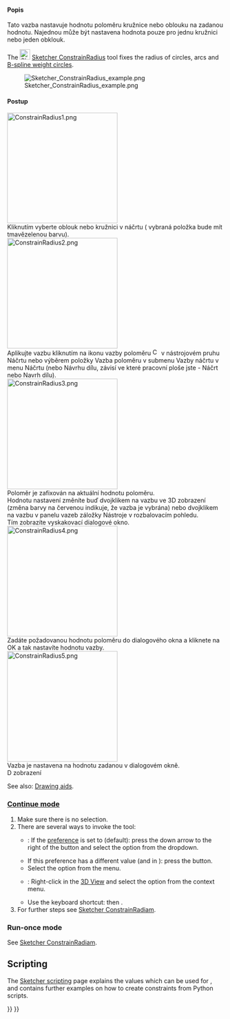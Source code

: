<languages/>

{{Docnav
|[[Sketcher_ConstrainRadiam|Radius/Diameter Dimension]]
|[[Sketcher_ConstrainDiameter|Diameter Dimension]]
|[[Sketcher_Workbench|Sketcher]]
|IconL=Sketcher_ConstrainRadiam.svg
|IconR=Sketcher_ConstrainDiameter.svg
|IconC=Workbench_Sketcher.svg
}}

<div class="mw-translate-fuzzy">
{{GuiCommand/cs|Name=Constraint Radius|Name/cs=Constraint Radius|Workbenches=[[Sketcher Workbench/cs|Náčrt]], [[PartDesign Workbench/cs|Návrh dílu]]|MenuLocation=Sketch → Sketcher constraints → Constrain radius|SeeAlso=[[Sketcher ConstrainDistance/cs|Vazba délky]], [[Sketcher ConstrainDistanceX/cs|Vazba vodorovnosti]], [[Sketcher ConstrainDistanceY/cs|Vazba svislosti]]}}
</div>

<span id="Description"></span>
<div class="mw-translate-fuzzy">
====Popis====
Tato vazba nastavuje hodnotu poloměru kružnice nebo oblouku na zadanou hodnotu. Najednou může být nastavena hodnota pouze pro jednu kružnici nebo jeden obklouk.
</div>

The [[Image:Sketcher_ConstrainRadius.svg|24px]] [[Sketcher_ConstrainRadius|Sketcher ConstrainRadius]] tool fixes the radius of circles, arcs and [[Sketcher_CreateBSpline#Notes|B-spline weight circles]].

[[File:Sketcher ConstrainRadius example.png]]

<span id="Usage"></span>
<div class="mw-translate-fuzzy">
====Postup====
[[File:ConstrainRadius1.png|256px]]<br />
Kliknutím vyberte oblouk nebo kružnici v náčrtu ( vybraná položka bude mít tmavězelenou barvu).<br />
[[File:ConstrainRadius2.png|256px]]<br />
Aplikujte vazbu kliknutím na ikonu vazby poloměru [[File:Constraint_Radius.png|16px]] v nástrojovém pruhu Náčrtu nebo výběrem položky Vazba poloměru v submenu Vazby náčrtu v menu Náčrtu (nebo Návrhu dílu, závisí ve které pracovní ploše jste - Náčrt nebo Navrh dílu).<br />
[[File:ConstrainRadius3.png|256px]]<br />
Poloměr je zafixován na aktuální hodnotu poloměru.<br />
Hodnotu nastavení změníte buď dvojklikem na vazbu ve 3D zobrazení (změna barvy na červenou indikuje, že vazba je vybrána) nebo dvojklikem na vazbu v panelu vazeb záložky Nástroje v rozbalovacím pohledu.<br />Tím zobrazíte vyskakovací dialogové okno.<br />
[[File:ConstrainRadius4.png|256px]]<br />
Zadáte požadovanou hodnotu poloměru do dialogového okna a kliknete na OK a tak nastavíte hodnotu vazby.<br />
[[File:ConstrainRadius5.png|256px]]<br />
Vazba je nastavena na hodnotu zadanou v dialogovém  okně.<br />
{{clear}}D zobrazení
</div>

See also: [[Sketcher_Workbench#Drawing_aids|Drawing aids]].

===[[Sketcher_Workbench#Continue_modes|Continue mode]]===

# Make sure there is no selection.
# There are several ways to invoke the tool:
#* {{Version|1.0}}: If the {{MenuCommand|Dimensioning constraints}} [[Sketcher_Preferences#General|preference]] is set to {{Value|Single tool}} (default): press the down arrow to the right of the {{Button|[[Image:Sketcher_Dimension.svg||x16px]][[Image:Toolbar_flyout_arrow.svg|x16px]]}} button and select the {{MenuCommand|[[Image:Sketcher_ConstrainRadius.svg|16px]] Radius Dimension}} option from the dropdown.
#* If this preference has a different value (and in {{VersionMinus|0.21}}): press the {{Button|[[Image:Sketcher_ConstrainRadius.svg|16px]] [[Sketcher_ConstrainRadius|Radius Dimension]]}} button.
#* Select the {{MenuCommand|Sketch → Constraints → [[Image:Sketcher_ConstrainRadius.svg|16px]] Radius Dimension}} option from the menu.
#* {{Version|1.0}}: Right-click in the [[3D_View|3D View]] and select the {{MenuCommand|Dimension → [[Image:Sketcher_ConstrainRadius.svg|16px]] Radius Dimension}} option from the context menu.
#* Use the keyboard shortcut: {{KEY|K}} then {{KEY|R}}.
# For further steps see [[Sketcher_ConstrainRadiam#Continue_mode|Sketcher ConstrainRadiam]].

===Run-once mode===

See [[Sketcher_ConstrainRadiam#Run-once_mode|Sketcher ConstrainRadiam]].

== Scripting ==

{{Code|code=Sketch.addConstraint(Sketcher.Constraint('Radius', ArcOrCircle, App.Units.Quantity('123.0 mm')))}}

The [[Sketcher_scripting|Sketcher scripting]] page explains the values which can be used for {{incode|ArcOrCircle}}, and contains further examples on how to create constraints from Python scripts.


{{Docnav
|[[Sketcher_ConstrainRadiam|Radius/Diameter Dimension]]
|[[Sketcher_ConstrainDiameter|Diameter Dimension]]
|[[Sketcher_Workbench|Sketcher]]
|IconL=Sketcher_ConstrainRadiam.svg
|IconR=Sketcher_ConstrainDiameter.svg
|IconC=Workbench_Sketcher.svg
}}

{{Sketcher_Tools_navi{{#translation:}}}}
{{Userdocnavi{{#translation:}}}}